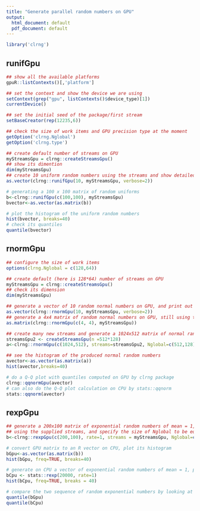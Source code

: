 ```yaml
---
title: "Generate parallel random numbers on GPU"
output:
  html_document: default
  pdf_document: default
---
```

<!--
%\VignetteEngine{knitr::knitr}
%\VignetteIndexEntry{Random numbers}
-->


```r
library('clrng')
```


## runifGpu
```r
## show all the available platforms
gpuR::listContexts()[,'platform']

## set the context and show the device we are using
setContext(grep("gpu", listContexts()$device_type)[1])
currentDevice()

## set the initial seed of the package/first stream
setBaseCreator(rep(12235,6))

## check the size of work items and GPU precision type at the moment
getOption('clrng.Nglobal')
getOption('clrng.type')

## create default number of streams on GPU
myStreamsGpu = clrng::createStreamsGpu()
## show its dimention
dim(myStreamsGpu)
## create 10 uniform random numbers using the streams and show detailed backend code
as.vector(clrng::runifGpu(10, myStreamsGpu, verbose=2))

# generating a 100 x 100 matrix of random uniforms
b<-clrng::runifGpu(c(100,100), myStreamsGpu)
bvector<-as.vector(as.matrix(b))

# plot the histogram of the uniform random numbers
hist(bvector, breaks=40)
# check its quantiles
quantile(bvector)
```




## rnormGpu
```r
## configure the size of work items
options(clrng.Nglobal = c(128,64))

## create default (here is 128*64) number of streams on GPU
myStreamsGpu = clrng::createStreamsGpu()
## check its dimension
dim(myStreamsGpu)

## generate a vector of 10 random normal numbers on GPU, and print out the kernel code
as.vector(clrng::rnormGpu(10, myStreamsGpu, verbose=2))
## generate a 4x4 matrix of random normal numbers on GPU, still using the ctreated streams
as.matrix(clrng::rnormGpu(c(4, 4), myStreamsGpu))

## create many new streams and generate a 1024x512 matrix of normal random numbers, with specified Nglobal
streamsGpu2 <- createStreamsGpu(n =512*128)
a<-clrng::rnormGpu(c(1024,512), streams=streamsGpu2, Nglobal=c(512,128))

## see the histogram of the produced normal random numbers
avector<-as.vector(as.matrix(a))
hist(avector,breaks=40)

# do a Q-Q plot with quantiles computed on GPU by clrng package
clrng::qqnormGpu(avector)
# can also do the Q-Q plot calculation on CPU by stats::qqnorm
stats::qqnorm(avector)
```







## rexpGpu
```r
## generate a 200x100 matrix of exponential random numbers of mean = 1, 
## using the supplied streams, and specify the size of Nglobal to be equal to the number of strams 
b<-clrng::rexpGpu(c(200,100), rate=1, streams = myStreamsGpu, Nglobal=c(64,16))

# convert GPU matrix to an R vector on CPU, plot its histogram
bGpu<-as.vector(as.matrix(b))
hist(bGpu, freq=TRUE, breaks=40)

# generate on CPU a vector of exponential random numbers of mean = 1, plot its histogram
bCpu <- stats::rexp(20000, rate=1)
hist(bCpu, freq=TRUE, breaks = 40)

# compare the two sequence of random exponential numbers by looking at their distribution quantiles
quantile(bGpu)
quantile(bCpu)

```

